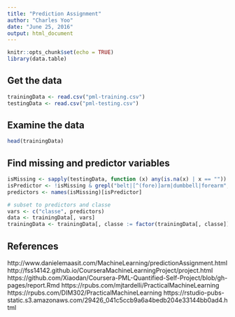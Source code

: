 ```yaml
---
title: "Prediction Assignment"
author: "Charles Yoo"
date: "June 25, 2016"
output: html_document
---
```


```r
knitr::opts_chunk$set(echo = TRUE)
library(data.table)
```

## Get the data
```r
trainingData <- read.csv("pml-training.csv")
testingData <- read.csv("pml-testing.csv")
```

## Examine the data
```r
head(trainingData)
```

## Find missing and predictor variables
```r
isMissing <- sapply(testingData, function (x) any(is.na(x) | x == ""))
isPredictor <- !isMissing & grepl("belt|[^(fore)]arm|dumbbell|forearm", names(isMissing))
predictors <- names(isMissing)[isPredictor]

# subset to predictors and classe
vars <- c("classe", predictors)
data <- trainingData[, vars]
trainingData <- trainingData[, classe := factor(trainingData[, classe])]
```

## References

http://www.danielemaasit.com/MachineLearning/predictionAssignment.html  
http://fss14142.github.io/CourseraMachineLearningProject/project.html  
https://github.com/Xiaodan/Coursera-PML-Quantified-Self-Project/blob/gh-pages/report.Rmd
https://rpubs.com/mjtardelli/PracticalMachineLearning
https://rpubs.com/DIM302/PracticalMachineLearning
https://rstudio-pubs-static.s3.amazonaws.com/29426_041c5ccb9a6a4bedb204e33144bb0ad4.html